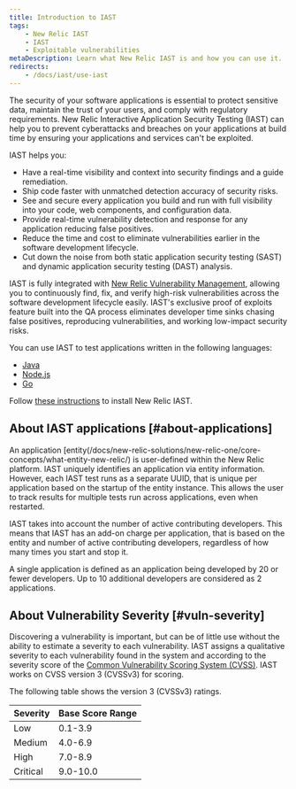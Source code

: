 ```yaml
---
title: Introduction to IAST
tags:
    - New Relic IAST
    - IAST
    - Exploitable vulnerabilities
metaDescription: Learn what New Relic IAST is and how you can use it.
redirects:
    - /docs/iast/use-iast
---
```


The security of your software applications is essential to protect sensitive data, maintain the trust of your users, and comply with regulatory requirements. New Relic Interactive Application Security Testing (IAST) can help you to prevent cyberattacks and breaches on your applications at build time by ensuring your applications and services can't be exploited.

IAST helps you:

- Have a real-time visibility and context into security findings and a guide remediation.
- Ship code faster with unmatched detection accuracy of security risks.
- See and secure every application you build and run with full visibility into your code, web components, and configuration data.
- Provide real-time vulnerability detection and response for any application reducing false positives.
- Reduce the time and cost to eliminate vulnerabilities earlier in the software development lifecycle.
- Cut down the noise from both static application security testing (SAST) and dynamic application security testing (DAST) analysis.

IAST is fully integrated with [New Relic Vulnerability Management](/docs/vulnerability-management/overview/), allowing you to continuously find, fix, and verify high-risk vulnerabilities across the software development lifecycle easily. IAST's exclusive proof of exploits feature built into the QA process eliminates developer time sinks chasing false positives, reproducing vulnerabilities, and working low-impact security risks.

You can use IAST to test applications written in the following languages:

- [Java](https://github.com/newrelic/csec-java-agent#support-matrix)
- [Node.js](https://github.com/newrelic/csec-node-agent/#supported--modules)
- [Go](https://github.com/newrelic/csec-go-agent/tree/v0.1.0#support-matrix)

Follow [these instructions](/docs/iast/install/) to install New Relic IAST.

## About IAST applications [#about-applications]

An application [entity(/docs/new-relic-solutions/new-relic-one/core-concepts/what-entity-new-relic/) is user-defined within the New Relic platform. IAST uniquely identifies an application via entity information. However, each IAST test runs as a separate UUID, that is unique per application based on the startup of the entity instance. This allows the user to track results for multiple tests run across applications, even when restarted. 

IAST takes into account the number of active contributing developers.
This means that IAST has an add-on charge per application, that is based on the entity and number of active contributing developers, regardless of how many times you start and stop it. 

A single application is defined as an application being developed by 20 or fewer developers. Up to 10 additional developers are considered as 2 applications.


## About Vulnerability Severity [#vuln-severity]

Discovering a vulnerability is important, but can be of little use without the ability to estimate a severity to each vulnerability. IAST assigns a qualitative severity to each vulnerability found in the system and according to the severity score of the [Common Vulnerability Scoring System (CVSS)](https://nvd.nist.gov/vuln-metrics/cvss). IAST works on CVSS version 3 (CVSSv3) for scoring.

The following table shows the version 3 (CVSSv3) ratings.

<table>
    <thead>
        <tr>
            <th>
                Severity
            </th>
            <th>
                Base Score Range
            </th>
        </tr>
    </thead>
    <tbody>
        <tr>
            <td>
                Low
            </td>
            <td>
                0.1-3.9
            </td>
        </tr>
        <tr>
            <td>
                Medium
            </td>
            <td>
                4.0-6.9
            </td>
        </tr>
        <tr>
            <td>
                High
            </td>
            <td>
                7.0-8.9
            </td>
        </tr>
        <tr>
            <td>
                Critical
            </td>
            <td>
                9.0-10.0
            </td>
        </tr>        
    </tbody>
</table>






